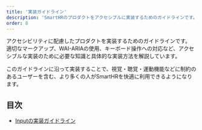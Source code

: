 ```yaml
---
title: '実装ガイドライン'
description: 'SmartHRのプロダクトをアクセシブルに実装するためのガイドラインです。適切なマークアップ、WAI-ARIAの使用方法、キーボード操作への対応など、アクセシビリティを確保するための実装方法を解説しています。'
order: 8
---
```


アクセシビリティに配慮したプロダクトを実装するためのガイドラインです。
適切なマークアップ、WAI-ARIAの使用、キーボード操作への対応など、アクセシブルな実装のために必要な知識と具体的な実装方法を解説しています。

このガイドラインに沿って実装することで、視覚・聴覚・運動機能などに制約のあるユーザーを含む、より多くの人がSmartHRを快適に利用できるようになります。

## 目次
- [Inputの実装ガイドライン](/accessibility/implementation-guidelines/input/)

